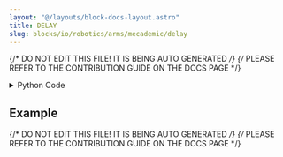 ```yaml
---
layout: "@/layouts/block-docs-layout.astro"
title: DELAY
slug: blocks/io/robotics/arms/mecademic/delay
---
```


{/* DO NOT EDIT THIS FILE! IT IS BEING AUTO GENERATED */}
{/* PLEASE REFER TO THE CONTRIBUTION GUIDE ON THE DOCS PAGE */}


<PythonDocsDisplay docstring={docstring} />

<details>
<summary>Python Code</summary>

```python
from flojoy import flojoy, TextBlob
from PYTHON.utils.mecademic_state.mecademic_state import query_for_handle


@flojoy(deps={"mecademicpy": "1.4.0"})
def DELAY(
    ip_address: TextBlob,
    time: float,
) -> TextBlob:
    """
    The DELAY node delays the action between two nodes.

    Inputs
    ------
    ip_address: TextBlob
        The IP address of the robot arm.

    time: float
        The time of delay in seconds.

    Returns
    -------
    ip_address
        The IP address of the robot arm.

    """
    robot = query_for_handle(ip_address)
    robot.Delay(time)
    robot.WaitIdle()
    return ip_address

```

[Find this Flojoy Block on GitHub](https://github.com/flojoy-ai/blocks/blob/main/blocks/IO/ROBOTICS/ARMS/MECADEMIC/DELAY/DELAY.py)

</details>

## Example


<GetHelpWidget />


<AppDisplay app={app} blockName="DELAY" client:visible />


<Example />

{/* DO NOT EDIT THIS FILE! IT IS BEING AUTO GENERATED */}
{/* PLEASE REFER TO THE CONTRIBUTION GUIDE ON THE DOCS PAGE */}
